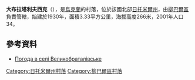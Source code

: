 {{coord|49|59|59|N|27|54|48|E|scale:30000|display=title}}

'''大布拉塔利夫西克'''（{{lang-uk|Великобраталівське}}），是[[烏克蘭|烏克蘭]]的村落，位於該國北部[[日托米爾州|日托米爾州]]，由[[柳巴爾區|柳巴爾區]]負責管轄，始建於1930年，面積3.33平方公里，海拔高度266米，2001年人口34。

==參考資料==
* [http://weather.in.ua/ua/zhitomirskaja/3010 Погода в селі Великобраталівське]{{Wayback|url=http://weather.in.ua/ua/zhitomirskaja/3010 |date=20111219162923 }}

{{DEFAULTSORT:Великобраталівське}}
[[Category:日托米爾州村落|Category:日托米爾州村落]]
[[Category:柳巴爾區村落|Category:柳巴爾區村落]]


{{Zhytomyr-geo-stub}}